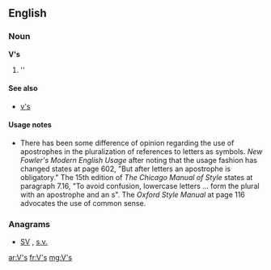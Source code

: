 ==English==

===Noun===
'''V's'''

# ''{{plural of|V}}

====See also====
* [[v's]]

====Usage notes====
* There has been some difference of opinion regarding the use of apostrophes in the pluralization of references to letters as symbols.  ''New Fowler's Modern English Usage'' after noting that the usage fashion has changed states at page 602, "But after letters an apostrophe is obligatory."    The 15th edition of ''The Chicago Manual of Style'' states at paragraph 7.16, "To avoid confusion, lowercase letters ... form the plural with an apostrophe and an s".  The ''Oxford Style Manual'' at page 116 advocates the use of common sense.

===Anagrams===
* [[SV#English|SV]] , [[s.v.#English|s.v.]]

[[ar:V's]]
[[fr:V's]]
[[mg:V's]]